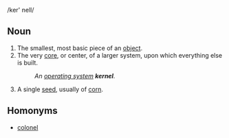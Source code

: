 /ker' nell/
==Noun==

#The smallest, most basic piece of an [[object]].
#The very [[core]], or center, of a larger system, upon which everything else is built.
#:''An [[operating system]] '''kernel'''.''
#A single [[seed]], usually of [[corn]].

==Homonyms==
*[[colonel]]